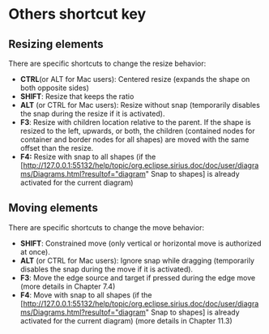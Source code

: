 =Others shortcut key=
==Resizing elements==

There are specific shortcuts to change the resize behavior:

* '''CTRL '''(or ALT for Mac users): Centered resize (expands the shape on both opposite sides)
* '''SHIFT''': Resize that keeps the ratio
* '''ALT''' (or CTRL for Mac users): Resize without snap (temporarily disables the snap during the resize if it is activated). 
* '''F3''': Resize with children location relative to the parent. If the shape is resized to the left, upwards, or both, the children (contained nodes for container and border nodes for all shapes) are moved with the same offset than the resize.
* '''F4:''' Resize with snap to all shapes (if the [http://127.0.0.1:55132/help/topic/org.eclipse.sirius.doc/doc/user/diagrams/Diagrams.html?resultof="diagram"  Snap to shapes] is already activated for the current diagram) 
==Moving elements==

There are specific shortcuts to change the move behavior:

* '''SHIFT''': Constrained move (only vertical or horizontal move is authorized at once).
* '''ALT''' (or CTRL for Mac users): Ignore snap while dragging (temporarily disables the snap during the move if it is activated).
* '''F3''': Move the edge source and target if pressed during the edge move (more details in Chapter 7.4)
* '''F4''': Move with snap to all shapes (if the [http://127.0.0.1:55132/help/topic/org.eclipse.sirius.doc/doc/user/diagrams/Diagrams.html?resultof="diagram"  Snap to shapes] is already activated for the current diagram) (more details in Chapter 11.3)



